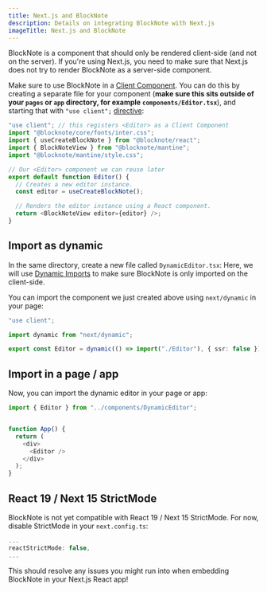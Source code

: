 ```yaml
---
title: Next.js and BlockNote
description: Details on integrating BlockNote with Next.js
imageTitle: Next.js and BlockNote
---
```


BlockNote is a component that should only be rendered client-side (and not on the server). If you're using Next.js, you need to make sure that Next.js does not try to render BlockNote as a server-side component.

Make sure to use BlockNote in a [Client Component](https://nextjs.org/docs/getting-started/react-essentials#client-components). You can do this by creating a separate file for your component (**make sure this sits outside of your `pages` or `app` directory, for example `components/Editor.tsx`**), and starting that with `"use client";` [directive](https://react.dev/reference/react/use-client):

```typescript jsx
"use client"; // this registers <Editor> as a Client Component
import "@blocknote/core/fonts/inter.css";
import { useCreateBlockNote } from "@blocknote/react";
import { BlockNoteView } from "@blocknote/mantine";
import "@blocknote/mantine/style.css";

// Our <Editor> component we can reuse later
export default function Editor() {
  // Creates a new editor instance.
  const editor = useCreateBlockNote();

  // Renders the editor instance using a React component.
  return <BlockNoteView editor={editor} />;
}
```

## Import as dynamic

In the same directory, create a new file called `DynamicEditor.tsx`:
Here, we will use [Dynamic Imports](https://nextjs.org/docs/pages/building-your-application/optimizing/lazy-loading) to make sure BlockNote is only imported on the client-side.

You can import the component we just created above using `next/dynamic` in your page:

```typescript jsx
"use client";

import dynamic from "next/dynamic";

export const Editor = dynamic(() => import("./Editor"), { ssr: false });
```

## Import in a page / app

Now, you can import the dynamic editor in your page or app:

```typescript jsx
import { Editor } from "../components/DynamicEditor";


function App() {
  return (
    <div>
      <Editor />
    </div>
  );
}
```

## React 19 / Next 15 StrictMode

BlockNote is not yet compatible with React 19 / Next 15 StrictMode. For now, disable StrictMode in your `next.config.ts`:

```typescript
...
reactStrictMode: false,
...
```

This should resolve any issues you might run into when embedding BlockNote in your Next.js React app!
